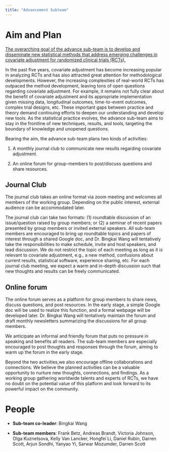 ```yaml
---
title: "Advancement Subteam"
---
```


# Aim and Plan

[The overarching goal of the advance sub-team is to develop and disseminate new statistical methods that address emerging challenges in covariate adjustment for randomized clinical trials (RCTs).]{.underline}

In the past five years, covariate adjustment has become increasing popular in analyzing RCTs and has also attracted great attention for methodological developments. However, the increasing complexities of real-world RCTs has outpaced the method development, leaving tons of open questions regarding covariate adjustment. For example, it remains not fully clear about the benefit of covariate adjustment and its appropriate implementation given missing data, longitudinal outcomes, time-to-event outcomes, complex trial designs, etc. These important gaps between practice and theory demand continuing efforts to deepen our understanding and develop new tools. As the statistical practice evolves, the advance sub-team aims to stay in the frontline of new techniques, results, and tools, targeting the boundary of knowledge and unopened questions.

Bearing the aim, the advance sub-team plans two kinds of activities:

1.  A monthly journal club to communicate new results regarding covariate adjustment.

2.  An online forum for group-members to post/discuss questions and share resources.

## **Journal Club**

The journal club takes an online format via zoom meeting and welcomes all members of the working group. Depending on the public interest, external audience can be accommodated later.

The journal club can take two formats: (1) roundtable discussion of an issue/question raised by group members; or (2) a seminar of recent papers presented by group members or invited external speakers. All sub-team members are encouraged to bring up roundtable topics and papers of interest through a shared Google doc, and Dr. Bingkai Wang will tentatively take the responsibilities to make schedule, invite and host speakers, and lead discussion. We do not restrict the topic of each meeting as long as it is relevant to covariate adjustment, e.g., a new method, confusions about current results, statistical software, experience sharing, etc. For each journal club meeting, we expect a warm and in-depth discussion such that new thoughts and results can be freely communicated.

## **Online forum**

The online forum serves as a platform for group members to share news, discuss questions, and post resources. In the early stage, a simple Google doc will be used to realize this function, and a formal webpage will be developed later. Dr. Bingkai Wang will tentatively maintain the forum and draft monthly newsletters summarizing the discussions for all group members.

We anticipate an informal and friendly forum that puts no pressure in speaking and benefits all readers. The sub-team members are especially encouraged to post thoughts and responses through the forum, aiming to warm up the forum in the early stage.

Beyond the two activities,we also encourage offline collaborations and connections. We believe the planned activities can be a valuable opportunity to nurture new thoughts, connections, and findings. As a working group gathering worldwide talents and experts of RCTs, we have no doubt on the potential value of this platform and look forward to its powerful impact on the community.

# People

-   **Sub-team co-leader**: Bingkai Wang

-   **Sub-team members**: Frank Betz, Andreas Brandt, Victoria Johnson, Olga Kuznetsova, Kelly Van Lancker, Hongfei Li, Daniel Rubin, Darren Scott, Arjun Sondhi, Yanyao Yi, Sarwar Mozumder, Darren Scott
